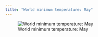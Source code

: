 ```yaml
---
title: "World minimum temperature: May"
---
```


![World minimum temperature: May](images/tmin_5.png)